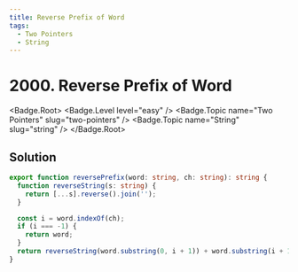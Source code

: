 ```yaml
---
title: Reverse Prefix of Word
tags:
  - Two Pointers
  - String
---
```


# 2000. Reverse Prefix of Word

<Badge.Root>
  <Badge.Level level="easy" />
  <Badge.Topic name="Two Pointers" slug="two-pointers" />
  <Badge.Topic name="String" slug="string" />
</Badge.Root>

## Solution

```typescript filename="solution.ts" copy
export function reversePrefix(word: string, ch: string): string {
  function reverseString(s: string) {
    return [...s].reverse().join('');
  }

  const i = word.indexOf(ch);
  if (i === -1) {
    return word;
  }
  return reverseString(word.substring(0, i + 1)) + word.substring(i + 1);
}
```

<ProblemLink
  codingSite="leetcode"
  href="https://leetcode.com/problems/reverse-prefix-of-word"
  title="Reverse Prefix of Word"
/>
